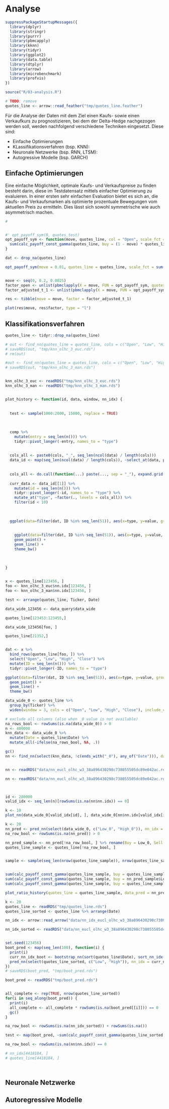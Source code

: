 # Analyse


```r

suppressPackageStartupMessages({
  library(dplyr)
  library(stringr)
  library(purrr)
  library(pbmcapply)
  library(kknn)
  library(tidyr)
  library(ggplot2)
  library(data.table)
  library(dtplyr)
  library(arrow)
  library(microbenchmark)
  library(profvis)
})

source("R/03-analysis.R")

# TODO: remove
quotes_line <- arrow::read_feather("tmp/quotes_line.feather") 

```

Für die Analyse der Daten mit dem Ziel einen Kaufs- sowie einen Verkaufkurs zu prognostizieren, bei dem der Delta-Hedge nachgezogen werden soll, werden nachfolgend verschiedene Techniken eingesetzt. Diese sind:

- Einfache Optimierungen
- KLassifikationsverfahren (bsp. KNN):
- Neuronale Netzwerke (bsp. RNN, LTSM):
- Autogressive Modelle (bsp. GARCH)


## Einfache Optimierungen

Eine einfache Möglichkeit, optimale Kaufs- und Verkaufspreise zu finden besteht darin, diese im Testdatensatz mittels einfacher Optimierung zu evaluieren. In einer ersten sehr einfachen Evaluation bietet es sich an, die Kaufs- und Verkaufsmarken als optimierte prozentuale Bewegungen vom aktuellen Preis zu ermitteln. Dies lässt sich sowohl symmetrische wie auch asymmetrisch machen. 

```r
# 


#' opt_payoff_sym(0, quotes_test)
opt_payoff_sym <- function(move, quotes_line, col = "Open", scale_fct = 1) {
  sum(calc_payoff_const_gamma(quotes_line, buy = (1 - move) * quotes_line[[col]], sell = (1 + move) * quotes_line[[col]], both_first = "buy")) / scale_fct
}

dat <- drop_na(quotes_line)

opt_payoff_sym(move = 0.01, quotes_line = quotes_line, scale_fct = sum(calc_payoff_const_gamma(quotes_line, both_first = "buy")))


move <- seq(0, 0.2, 0.0025)
factor_open <- unlist(pbmclapply(X = move, FUN = opt_payoff_sym, quotes_line = dat, mc.cores = 2, col ="Open", scale_fct = sum(calc_payoff_const_gamma(dat, both_first = "buy"))))
factor_adjusted_t_1 <- unlist(pbmclapply(X = move, FUN = opt_payoff_sym, quotes_line = dat, mc.cores = 2, col ="Adjusted_t_1", scale_fct = sum(calc_payoff_const_gamma(dat, both_first = "buy"))))

res <- tibble(move = move, factor = factor_adjusted_t_1)

plot(res$move, res$factor, type = "l")
```






## Klassifikationsverfahren
```r

quotes_line <- tidyr::drop_na(quotes_line)

# out <- find_nn(quotes_line = quotes_line, cols = c("Open", "Low", "High", "Close"), window = 3, norm = "euclidean", mc.cores = 3)
# saveRDS(out, "tmp/knn_olhc_3_euc.rds")
# rm(out)

#out <- find_nn(quotes_line = quotes_line, cols = c("Open", "Low", "High", "Close"), window = 3, norm = "manhattan", mc.cores = 3)
# saveRDS(out, "tmp/knn_olhc_3_man.rds")


knn_olhc_3_euc <- readRDS("tmp/knn_olhc_3_euc.rds")
knn_olhc_3_man <- readRDS("tmp/knn_olhc_3_man.rds")


plot_history <- function(id, data, window, nn_idx) {
  
  
  test <- sample(1000:2000, 15000, replace = TRUE)
  
  
  
  comp %>%
    mutate(entry = seq_len(n())) %>%
    tidyr::pivot_longer(-entry, names_to = "type")
  
  
  cols_all <- paste0(cols, "_", seq_len(ncol(data) / length(cols)))
  data_id <- map(seq_len(ncol(data) / length(cols)), ~select_at(data, paste0(cols, "_", .)))
  
  
  cols_all <- do.call(function(...) paste(..., sep = "_"), expand.grid(cols, seq_len(ncol(data) / length(cols))))
  
  curr_data <- data_id[[1]] %>% 
    mutate(id = seq_len(n())) %>%
    tidyr::pivot_longer(-id, names_to = "type") %>%
    mutate_at("type", ~factor(., levels = cols_all)) %>%
    filter(id < 10)
  
  
  
  ggplot(data=filter(dat, ID %in% seq_len(51)), aes(x=type, y=value, group = ID)) + 
    
    
    ggplot(data=filter(dat, ID %in% seq_len(51)), aes(x=type, y=value, group = ID)) + 
    geom_point() + 
    geom_line() +
    theme_bw()
  
  
  
}


x <- quotes_line[123456, ]
foo <- knn_olhc_3_euc$nn.idx[123456, ]
foo <- knn_olhc_3_man$nn.idx[123456, ]

test <- arrange(quotes_line, Ticker, Date)

data_wide_123456 <- data_query$data_wide

quotes_line[123453:123455,]

data_wide_123456[foo, ]

quotes_line[21352,]


dat <- x %>%
  bind_rows(quotes_line[foo, ]) %>%
  select("Open", "Low", "High", "Close") %>%
  mutate(ID = seq_len(n())) %>% 
  tidyr::pivot_longer(-ID, names_to = "type")

ggplot(data=filter(dat, ID %in% seq_len(51)), aes(x=type, y=value, group = ID)) + 
  geom_point() + 
  geom_line() +
  theme_bw()


```



```r
data_wide_0 <- quotes_line %>%
  group_by(Ticker) %>%
  widen(window = 3, cols = c("Open", "Low", "High", "Close"), include_current = TRUE)

# exclude all columns (also when _0 value is not available)
na_rows_bool <- rowSums(is.na(data_wide_0)) > 0
n <- 400000
knn_data <- data_wide_0 %>%
  mutate(Date = quotes_line$Date) %>%
  mutate_all(~ifelse(na_rows_bool, NA, .)) 

gc()
nn <- find_nn(select(knn_data, !c(ends_with("_0"), any_of("Date"))), dates = knn_data$Date, mc.cores = 3)


nn <- readRDS("data/nn_eucl_olhc_w3_38a896430298c738055505dc89e042ac.rds")

nn <- readRDS("data/nn_eucl_olhc_w3_38a896430298c738055505dc89e042ac.rds")




```


```r
id <- 280000
valid_idx <- seq_len(n)[rowSums(is.na(nn$nn.idx)) == 0]

k <- 10
plot_nn(data_wide_0[valid_idx[id], ], data_wide_0[nn$nn.idx[valid_idx[id], seq_len(k)],])

```

```r
k <- 20
nn_pred <- pred_nn(select(data_wide_0, c("Low_0", "High_0")), nn_idx = nn$nn.idx[, seq_len(k)])
na_row_bool <- rowSums(is.na(nn_pred)) > 0

nn_pred_sample <- nn_pred[!na_row_bool, ] %>% rename(Buy = Low_0, Sell = High_0)
quotes_line_sample <- quotes_line[!na_row_bool, ]


sample <- sample(seq_len(nrow(quotes_line_sample)), nrow(quotes_line_sample), replace = TRUE)


sum(calc_payoff_const_gamma(quotes_line_sample, buy = quotes_line_sample$Close, sell = quotes_line_sample$Close, both_first = 123456))
sum(calc_payoff_const_gamma(quotes_line_sample, buy = nn_pred_sample$Low_0, sell = nn_pred_sample$High_0, both_first = 123456))
sum(calc_payoff_const_gamma(quotes_line_sample, buy = quotes_line_sample$Low, sell = quotes_line_sample$High, both_first = 123456))

plot_ratio_history(quotes_line = quotes_line_sample, data_pred = nn_pred_sample)


```



```r
k <- 20
quotes_line <- readRDS("tmp/quotes_line.rds")
quotes_line_sorted <- quotes_line %>% arrange(Date)

nn_idx <- arrow::read_arrow("data/nn_idx_eucl_olhc_w3_38a896430298c738055505dc89e042ac.feather")

nn_idx_sorted <- readRDS("data/nn_eucl_olhc_w3_38a896430298c738055505dc89e042ac.rds") %>% .[["nn.idx"]] %>% sort_nn_idx(quotes_line$Date)


set.seed(123456)
boot_pred <- map(seq_len(100), function(i) {
  print(i)
  curr_nn_idx_boot <- bootstrap_nn(sort(quotes_line$Date), sort_nn_idx(nn_idx_sorted), k = k)
  pred_nn(select(quotes_line_sorted, c("Low", "High")), nn_idx = curr_nn_idx_boot)
})
# saveRDS(boot_pred, "tmp/boot_pred.rds")

boot_pred <- readRDS("tmp/boot_pred.rds")


all_complete <- rep(TRUE, nrow(quotes_line_sorted))
for(i in seq_along(boot_pred)) {
  print(i)
  all_complete <- all_complete * rowSums(is.na(boot_pred[[i]])) == 0
  gc()
}

na_row_bool <- rowSums(is.na(nn_idx_sorted)) + rowSums(is.na())

test <- map(boot_pred, ~sum(calc_payoff_const_gamma(quotes_line_sorted[all_complete], buy = .$Low, sell = .$High, both_first = 234567)))

na_row_bool <- rowSums(is.na(nn$nn.idx)) == 0

# nn_idx[4418184, ]
# quotes_line[4418184, ]




```

## Neuronale Netzwerke

## Autoregressive Modelle
